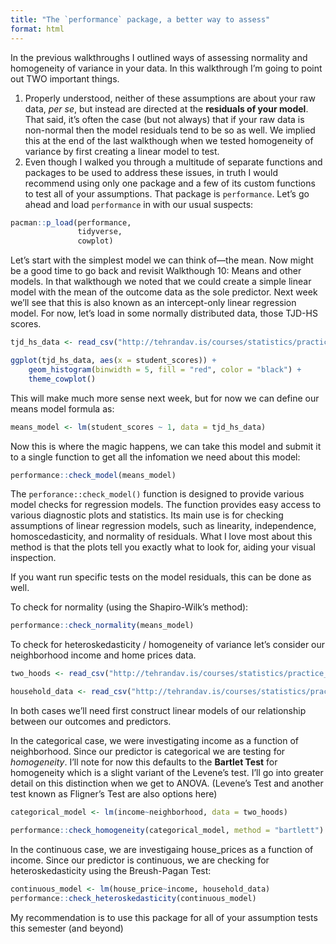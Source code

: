 ```yaml
---
title: "The `performance` package, a better way to assess"
format: html
---
```


In the previous walkthroughs I outlined ways of assessing normality and homogeneity of variance in your data. In this walkthrough I'm going to point out TWO important things.

1. Properly understood, neither of these assumptions are about your raw data, *per se*, but instead are directed at the **residuals of your model**. That said, it's often the case (but not always) that if your raw data is non-normal then the model residuals tend to be so as well. We implied this at the end of the last walkthough when we tested homogeneity of variance by first creating a linear model to test.
2. Even though I walked you through a multitude of separate functions and packages to be used to address these issues, in truth I would recommend using only one package and a few of its custom functions to test all of your assumptions. That package is `performance`. Let's go ahead and load `performance` in with our usual suspects:

```r
pacman::p_load(performance,
               tidyverse,
               cowplot)
```


Let's start with the simplest model we can think of—the mean. Now might be a good time to go back and revisit Walkthough 10: Means and other models. In that walkthough we noted that we could create a simple linear model with the mean of the outcome data as the sole predictor. Next week we'll see that this is also known as an intercept-only linear regression model. For now, let's load in some normally distributed data, those TJD-HS scores.

```r
tjd_hs_data <- read_csv("http://tehrandav.is/courses/statistics/practice_datasets/tjd_hs_data.csv")

ggplot(tjd_hs_data, aes(x = student_scores)) +
    geom_histogram(binwidth = 5, fill = "red", color = "black") +
    theme_cowplot()
```

This will make much more sense next week, but for now we can define our means model formula as:

```r
means_model <- lm(student_scores ~ 1, data = tjd_hs_data)
```

Now this is where the magic happens, we can take this model and submit it to a single function to get all the infomation we need about this model:

```r
performance::check_model(means_model)
```

The `perforance::check_model()` function is designed to provide various model checks for regression models. The function provides easy access to various diagnostic plots and statistics. Its main use is for checking assumptions of linear regression models, such as linearity, independence, homoscedasticity, and normality of residuals. What I love most about this method is that the plots tell you exactly what to look for, aiding your visual inspection. 

If you want run specific tests on the model residuals, this can be done as well.

To check for normality (using the Shapiro-Wilk's method):
```r
performance::check_normality(means_model)
```

To check for heteroskedasticity / homogeneity of variance let's consider our neighborhood income and home prices data. 

```r
two_hoods <- read_csv("http://tehrandav.is/courses/statistics/practice_datasets/two_hoods.csv")

household_data <- read_csv("http://tehrandav.is/courses/statistics/practice_datasets/household_data.csv")
```

In both cases we'll need first construct linear models of our relationship between our outcomes and predictors.

In the categorical case, we were investigating income as a function of neighborhood. Since our predictor is categorical we are testing for *homogeneity*. I'll note for now this defaults to the **Bartlet Test** for homogeneity which is a slight variant of the Levene's test. I'll go into greater detail on this distinction when we get to ANOVA. (Levene's Test and another test known as Fligner's Test are also options here)

```r
categorical_model <- lm(income~neighborhood, data = two_hoods)

performance::check_homogeneity(categorical_model, method = "bartlett")
```

In the continuous case, we are investigaing house_prices as a function of income. Since our predictor is continuous, we are checking for heteroskedasticity using the Breush-Pagan Test:

```r
continuous_model <- lm(house_price~income, household_data)
performance::check_heteroskedasticity(continuous_model)
```

My recommendation is to use this package for all of your assumption tests this semester (and beyond)
